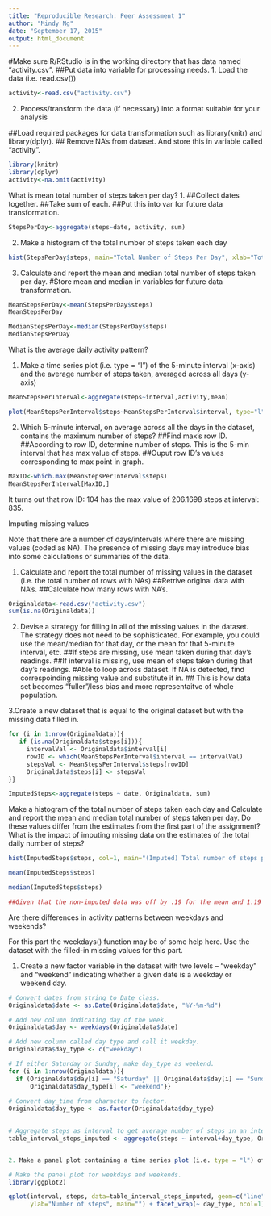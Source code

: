 ```yaml
---
title: "Reproducible Research: Peer Assessment 1"
author: "Mindy Ng"
date: "September 17, 2015"
output: html_document
---
```


#Make sure R/RStudio is in the working directory that has data named "activity.csv".
##Put data into variable for processing needs.
1. Load the data (i.e. read.csv())
```r
activity<-read.csv("activity.csv")
```
2. Process/transform the data (if necessary) into a format suitable for your analysis

##Load required packages for data transformation such as library(knitr) and library(dplyr).
## Remove NA's from dataset. And store this in variable called "activity".

```r
library(knitr)
library(dplyr)
activity<-na.omit(activity)
```
What is mean total number of steps taken per day?
1. 
##Collect dates together.
##Take sum of each.
##Put this into var for future data transformation.
```r
StepsPerDay<-aggregate(steps~date, activity, sum)
```

2. Make a histogram of the total number of steps taken each day
```r
hist(StepsPerDay$steps, main="Total Number of Steps Per Day", xlab="Total Number of Steps Per Day")
```

3. Calculate and report the mean and median total number of steps taken per day.
#Store mean and median in variables for future data transformation.
```r
MeanStepsPerDay<-mean(StepsPerDay$steps)
MeanStepsPerDay

MedianStepsPerDay<-median(StepsPerDay$steps)
MedianStepsPerDay
```
What is the average daily activity pattern?

1. Make a time series plot (i.e. type = "l") of the 5-minute interval (x-axis) and the average number of steps taken, averaged across all days (y-axis)

```r
MeanStepsPerInterval<-aggregate(steps~interval,activity,mean)

plot(MeanStepsPerInterval$steps~MeanStepsPerInterval$interval, type="l", ylab="Mean Steps Per Interval", xlab="5-minute intervals")
```
2. Which 5-minute interval, on average across all the days in the dataset, contains the maximum number of steps?
##Find max's row ID.
##According to row ID, determine number of steps. This is the 5-min interval that has max value of steps. 
##Ouput row ID's values corresponding to max point in graph.
```r
MaxID<-which.max(MeanStepsPerInterval$steps)
MeanStepsPerInterval[MaxID,]
```
It turns out that row ID: 104 has the max value of 206.1698 steps at interval: 835.

Imputing missing values

Note that there are a number of days/intervals where there are missing values (coded as NA). The presence of missing days may introduce bias into some calculations or summaries of the data.

1. Calculate and report the total number of missing values in the dataset (i.e. the total number of rows with NAs)
##Retrive original data with NA's.
##Calculate how many rows with NA's.
```r
Originaldata<-read.csv("activity.csv")
sum(is.na(Originaldata))
```

2.  Devise a strategy for filling in all of the missing values in the dataset. The strategy does not need to be sophisticated. For example, you could use the mean/median for that day, or the mean for that 5-minute interval, etc.
##If steps are missing, use mean taken during that day's readings.
##If interval is missing, use mean of steps taken during that day's readings.
#Able to loop across dataset. If NA is detected, find correspoinding missing value and substitute it in. 
## This is how data set becomes "fuller"/less bias and more representaitve of whole population. 

3.Create a new dataset that is equal to the original dataset but with the missing data filled in.
```r
for (i in 1:nrow(Originaldata)){
   if (is.na(Originaldata$steps[i])){
     intervalVal <- Originaldata$interval[i]
     rowID <- which(MeanStepsPerInterval$interval == intervalVal)
     stepsVal <- MeanStepsPerInterval$steps[rowID]
     Originaldata$steps[i] <- stepsVal
}}

ImputedSteps<-aggregate(steps ~ date, Originaldata, sum)
```
Make a histogram of the total number of steps taken each day and Calculate and report the mean and median total number of steps taken per day. Do these values differ from the estimates from the first part of the assignment? What is the impact of imputing missing data on the estimates of the total daily number of steps?
```r
hist(ImputedSteps$steps, col=1, main="(Imputed) Total number of steps per day", xlab="Total number of steps in a day")

mean(ImputedSteps$steps)

median(ImputedSteps$steps)

##Given that the non-imputed data was off by .19 for the mean and 1.19 for the median, the strategy for replacing NA's before processing data was not a bad alternative. Values between imputed and non-imputed did not differ by much. There was little impact in imputing missing data on the estimates of the total daily number of steps. 
```
Are there differences in activity patterns between weekdays and weekends?

For this part the weekdays() function may be of some help here. Use the dataset with the filled-in missing values for this part.

1. Create a new factor variable in the dataset with two levels -- "weekday" and "weekend" indicating whether a given date is a weekday or weekend day.

```r

# Convert dates from string to Date class.
Originaldata$date <- as.Date(Originaldata$date, "%Y-%m-%d")

# Add new column indicating day of the week. 
Originaldata$day <- weekdays(Originaldata$date)

# Add new column called day type and call it weekday.
Originaldata$day_type <- c("weekday")

# If either Saturday or Sunday, make day_type as weekend.
for (i in 1:nrow(Originaldata)){
  if (Originaldata$day[i] == "Saturday" || Originaldata$day[i] == "Sunday"){
      Originaldata$day_type[i] <- "weekend"}}
 
# Convert day_time from character to factor.
Originaldata$day_type <- as.factor(Originaldata$day_type)

 
# Aggregate steps as interval to get average number of steps in an interval across all days.
table_interval_steps_imputed <- aggregate(steps ~ interval+day_type, Originaldata, mean)


2. Make a panel plot containing a time series plot (i.e. type = "l") of the 5-minute interval (x-axis) and the average number of steps taken, averaged across all weekday days or weekend days (y-axis).

# Make the panel plot for weekdays and weekends.
library(ggplot2)

qplot(interval, steps, data=table_interval_steps_imputed, geom=c("line"), xlab="Interval", 
      ylab="Number of steps", main="") + facet_wrap(~ day_type, ncol=1)
```
